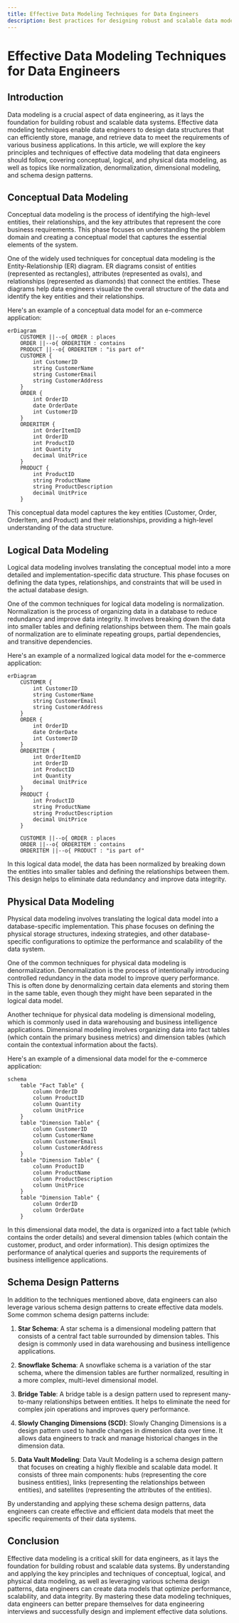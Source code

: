 ```yaml
---
title: Effective Data Modeling Techniques for Data Engineers
description: Best practices for designing robust and scalable data models
---
```


# Effective Data Modeling Techniques for Data Engineers

## Introduction

Data modeling is a crucial aspect of data engineering, as it lays the foundation for building robust and scalable data systems. Effective data modeling techniques enable data engineers to design data structures that can efficiently store, manage, and retrieve data to meet the requirements of various business applications. In this article, we will explore the key principles and techniques of effective data modeling that data engineers should follow, covering conceptual, logical, and physical data modeling, as well as topics like normalization, denormalization, dimensional modeling, and schema design patterns.

## Conceptual Data Modeling

Conceptual data modeling is the process of identifying the high-level entities, their relationships, and the key attributes that represent the core business requirements. This phase focuses on understanding the problem domain and creating a conceptual model that captures the essential elements of the system.

One of the widely used techniques for conceptual data modeling is the Entity-Relationship (ER) diagram. ER diagrams consist of entities (represented as rectangles), attributes (represented as ovals), and relationships (represented as diamonds) that connect the entities. These diagrams help data engineers visualize the overall structure of the data and identify the key entities and their relationships.

Here's an example of a conceptual data model for an e-commerce application:

```mermaid
erDiagram
    CUSTOMER ||--o{ ORDER : places
    ORDER ||--o{ ORDERITEM : contains
    PRODUCT ||--o{ ORDERITEM : "is part of"
    CUSTOMER {
        int CustomerID
        string CustomerName
        string CustomerEmail
        string CustomerAddress
    }
    ORDER {
        int OrderID
        date OrderDate
        int CustomerID
    }
    ORDERITEM {
        int OrderItemID
        int OrderID
        int ProductID
        int Quantity
        decimal UnitPrice
    }
    PRODUCT {
        int ProductID
        string ProductName
        string ProductDescription
        decimal UnitPrice
    }
```

This conceptual data model captures the key entities (Customer, Order, OrderItem, and Product) and their relationships, providing a high-level understanding of the data structure.

## Logical Data Modeling

Logical data modeling involves translating the conceptual model into a more detailed and implementation-specific data structure. This phase focuses on defining the data types, relationships, and constraints that will be used in the actual database design.

One of the common techniques for logical data modeling is normalization. Normalization is the process of organizing data in a database to reduce redundancy and improve data integrity. It involves breaking down the data into smaller tables and defining relationships between them. The main goals of normalization are to eliminate repeating groups, partial dependencies, and transitive dependencies.

Here's an example of a normalized logical data model for the e-commerce application:

```mermaid
erDiagram
    CUSTOMER {
        int CustomerID
        string CustomerName
        string CustomerEmail
        string CustomerAddress
    }
    ORDER {
        int OrderID
        date OrderDate
        int CustomerID
    }
    ORDERITEM {
        int OrderItemID
        int OrderID
        int ProductID
        int Quantity
        decimal UnitPrice
    }
    PRODUCT {
        int ProductID
        string ProductName
        string ProductDescription
        decimal UnitPrice
    }

    CUSTOMER ||--o{ ORDER : places
    ORDER ||--o{ ORDERITEM : contains
    ORDERITEM ||--o{ PRODUCT : "is part of"
```

In this logical data model, the data has been normalized by breaking down the entities into smaller tables and defining the relationships between them. This design helps to eliminate data redundancy and improve data integrity.

## Physical Data Modeling

Physical data modeling involves translating the logical data model into a database-specific implementation. This phase focuses on defining the physical storage structures, indexing strategies, and other database-specific configurations to optimize the performance and scalability of the data system.

One of the common techniques for physical data modeling is denormalization. Denormalization is the process of intentionally introducing controlled redundancy in the data model to improve query performance. This is often done by denormalizing certain data elements and storing them in the same table, even though they might have been separated in the logical data model.

Another technique for physical data modeling is dimensional modeling, which is commonly used in data warehousing and business intelligence applications. Dimensional modeling involves organizing data into fact tables (which contain the primary business metrics) and dimension tables (which contain the contextual information about the facts).

Here's an example of a dimensional data model for the e-commerce application:

```mermaid
schema
    table "Fact Table" {
        column OrderID
        column ProductID
        column Quantity
        column UnitPrice
    }
    table "Dimension Table" {
        column CustomerID
        column CustomerName
        column CustomerEmail
        column CustomerAddress
    }
    table "Dimension Table" {
        column ProductID
        column ProductName
        column ProductDescription
        column UnitPrice
    }
    table "Dimension Table" {
        column OrderID
        column OrderDate
    }
```

In this dimensional data model, the data is organized into a fact table (which contains the order details) and several dimension tables (which contain the customer, product, and order information). This design optimizes the performance of analytical queries and supports the requirements of business intelligence applications.

## Schema Design Patterns

In addition to the techniques mentioned above, data engineers can also leverage various schema design patterns to create effective data models. Some common schema design patterns include:

1. **Star Schema**: A star schema is a dimensional modeling pattern that consists of a central fact table surrounded by dimension tables. This design is commonly used in data warehousing and business intelligence applications.

2. **Snowflake Schema**: A snowflake schema is a variation of the star schema, where the dimension tables are further normalized, resulting in a more complex, multi-level dimensional model.

3. **Bridge Table**: A bridge table is a design pattern used to represent many-to-many relationships between entities. It helps to eliminate the need for complex join operations and improves query performance.

4. **Slowly Changing Dimensions (SCD)**: Slowly Changing Dimensions is a design pattern used to handle changes in dimension data over time. It allows data engineers to track and manage historical changes in the dimension data.

5. **Data Vault Modeling**: Data Vault Modeling is a schema design pattern that focuses on creating a highly flexible and scalable data model. It consists of three main components: hubs (representing the core business entities), links (representing the relationships between entities), and satellites (representing the attributes of the entities).

By understanding and applying these schema design patterns, data engineers can create effective and efficient data models that meet the specific requirements of their data systems.

## Conclusion

Effective data modeling is a critical skill for data engineers, as it lays the foundation for building robust and scalable data systems. By understanding and applying the key principles and techniques of conceptual, logical, and physical data modeling, as well as leveraging various schema design patterns, data engineers can create data models that optimize performance, scalability, and data integrity. By mastering these data modeling techniques, data engineers can better prepare themselves for data engineering interviews and successfully design and implement effective data solutions.